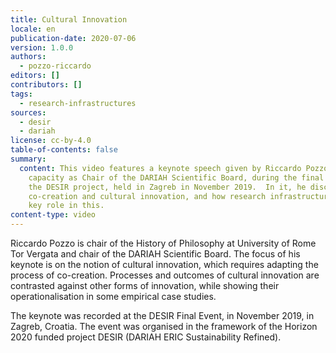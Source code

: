```yaml
---
title: Cultural Innovation
locale: en
publication-date: 2020-07-06
version: 1.0.0
authors:
  - pozzo-riccardo
editors: []
contributors: []
tags:
  - research-infrastructures
sources:
  - desir
  - dariah
license: cc-by-4.0
table-of-contents: false
summary:
  content: This video features a keynote speech given by Riccardo Pozzo, in his
    capacity as Chair of the DARIAH Scientific Board, during the final event for
    the DESIR project, held in Zagreb in November 2019.  In it, he discusses
    co-creation and cultural innovation, and how research infrastructures play a
    key role in this.
content-type: video
---
```

Riccardo Pozzo is chair of the History of Philosophy at University of Rome Tor Vergata and chair of the DARIAH Scientific Board. The focus of his keynote is on the notion of cultural innovation, which requires adapting the process of co-creation. Processes and outcomes of cultural innovation are contrasted against other forms of innovation, while showing their operationalisation in some empirical case studies.

The keynote was recorded at the DESIR Final Event, in November 2019, in Zagreb, Croatia. The event was organised in the framework of the Horizon 2020 funded project DESIR (DARIAH ERIC Sustainability Refined).

<VideoCard provider="youtube" id="8M-xhOwydgE" title="DH in Practice" image="/assets/content/assets/en/resources/hosted/cultural-innovation/riccardo-pozzo-image-vidcard-png" subtitle="Cultural Innovation - Riccardo Pozzo at the DESIR Final Event 2019" />

